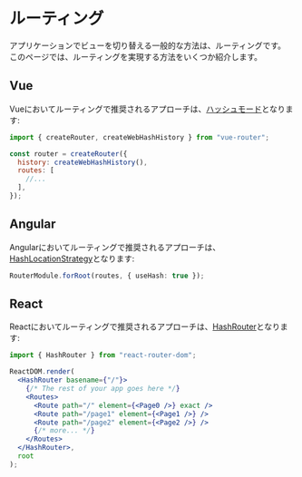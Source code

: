 # ルーティング

アプリケーションでビューを切り替える一般的な方法は、ルーティングです。 このページでは、ルーティングを実現する方法をいくつか紹介します。

## Vue

Vueにおいてルーティングで推奨されるアプローチは、[ハッシュモード](https://next.router.vuejs.org/guide/essentials/history-mode.html#hash-mode)となります:

```js
import { createRouter, createWebHashHistory } from "vue-router";

const router = createRouter({
  history: createWebHashHistory(),
  routes: [
    //...
  ],
});
```

## Angular

Angularにおいてルーティングで推奨されるアプローチは、[HashLocationStrategy](https://codecraft.tv/courses/angular/routing/routing-strategies#_hashlocationstrategy)となります:

```ts
RouterModule.forRoot(routes, { useHash: true });
```

## React

Reactにおいてルーティングで推奨されるアプローチは、[HashRouter](https://reactrouter.com/docs/en/v6/routers/hash-router)となります:

```jsx
import { HashRouter } from "react-router-dom";

ReactDOM.render(
  <HashRouter basename={"/"}>
    {/* The rest of your app goes here */}
    <Routes>
      <Route path="/" element={<Page0 />} exact />
      <Route path="/page1" element={<Page1 />} />
      <Route path="/page2" element={<Page2 />} />
      {/* more... */}
    </Routes>
  </HashRouter>,
  root
);
```
